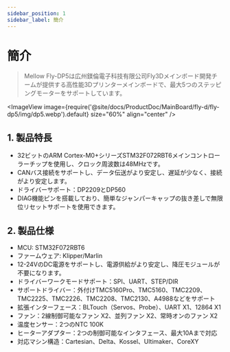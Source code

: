 ```yaml
---
sidebar_position: 1
sidebar_label: 簡介
---
```


# 簡介

> Mellow Fly-DP5は広州鎂倫電子科技有限公司Fly3Dメインボード開発チームが提供する高性能3Dプリンターメインボードで、最大5つのステッピングモーターをサポートしています。


<ImageView image={require('@site/docs/ProductDoc/MainBoard/fly-d/fly-dp5/img/dp5.webp').default} size="60%" align="center" />

## **1. 製品特長**

* 32ビットのARM Cortex-M0+シリーズSTM32F072RBT6メインコントローラーチップを使用し、クロック周波数は48MHzです。
* CANバス接続をサポートし、データ伝送がより安定し、遅延が少なく、接続がより安定します。
* ドライバーサポート：DP2209とDP560
* DIAG機能ピンを搭載しており、簡単なジャンパーキャップの抜き差しで無限位リセットサポートを使用できます。

## 2. 製品仕様

* MCU: STM32F072RBT6
* ファームウェア: Klipper/Marlin
* 12-24VのDC電源をサポートし、電源供給がより安定し、降圧モジュールが不要になります。
* ドライバーワークモードサポート：SPI、UART、STEP/DIR
* サポートドライバー：外付けTMC5160Pro、TMC5160、TMC2209、TMC2225、TMC2226、TMC2208、TMC2130、A4988などをサポート
* 拡張インターフェース：BLTouch（Servos、Probe）、UART X1、12864 X1
* ファン：2線制御可能なファン X2、並列ファン X2、常時オンのファン X2
* 温度センサー：2つのNTC 100K
* ヒーターアダプター：2つの制御可能なインタフェース、最大10Aまで対応
* 対応マシン構造：Cartesian、Delta、Kossel、Ultimaker、CoreXY